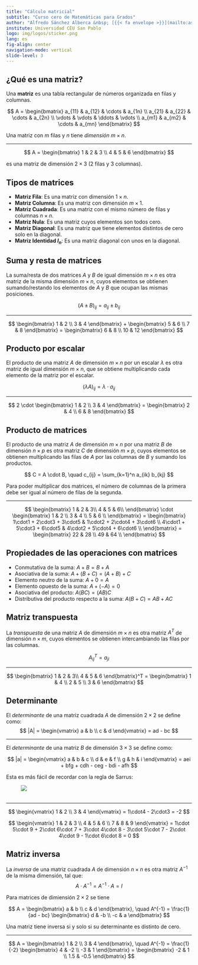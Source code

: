 ```yaml
---
title: "Cálculo matricial"
subtitle: "Curso cero de Matemáticas para Grados"
author: "Alfredo Sánchez Alberca &nbsp; [{{< fa envelope >}}](mailto:asalber@ceu.es) [{{< fa brands bluesky >}}](https://aprendeconalf.bsky.social) [{{< fa home >}}](https://aprendeconalf.es)"
institute: Universidad CEU San Pablo
logo: img/logos/sticker.png
lang: es
fig-align: center
navigation-mode: vertical
slide-level: 3
---
```


## ¿Qué es una matriz?

Una **matriz** es una tabla rectangular de números organizada en filas y columnas.  
  
$$
A = 
\begin{bmatrix}
a_{11} & a_{12} & \cdots & a_{1n} \\
a_{21} & a_{22} & \cdots & a_{2n} \\
\vdots & \vdots & \ddots & \vdots \\
a_{m1} & a_{m2} & \cdots & a_{mn}
\end{bmatrix}
$$

Una matriz con $m$ filas y $n$ tiene _dimensión_ $m \times n$.

---

:::{#exm-matriz}
$$
 A = \begin{bmatrix}
  1 & 2 & 3 \\
  4 & 5 & 6
\end{bmatrix}
$$

es una matriz de dimensión $2 \times 3$ (2 filas y 3 columnas).
:::

## Tipos de matrices
- **Matriz Fila**: Es una matriz con dimensión $1 \times n$.
- **Matriz Columna**: Es una matriz con dimensión $m \times 1$.  
- **Matriz Cuadrada**: Es una matriz con el mismo número de filas y columnas $n \times n$.
- **Matriz Nula**: Es una matriz cuyos elementos son todos cero.  
- **Matriz Diagonal**: Es una matriz que tiene elementos distintos de cero solo en la diagonal.  
- **Matriz Identidad $I_n$**: Es una matriz diagonal con unos en la diagonal.  

## Suma y resta de matrices

La suma/resta de dos matrices $A$ y $B$ de igual dimensión $m\times n$ es otra matriz de la misma dimensión $m\times n$, cuyos elementos se obtienen sumando/restando los elementos de $A$ y $B$ que ocupan las mismas posiciones.

$$
(A \pm B)_{ij} = a_{ij} \pm b_{ij}
$$

---

:::{#exm-suma-matrices}
$$
\begin{bmatrix}
1 & 2 \\
3 & 4
\end{bmatrix} + \begin{bmatrix}
5 & 6 \\
7 & 8
\end{bmatrix} = \begin{bmatrix}
6 & 8 \\
10 & 12
\end{bmatrix}
$$
:::

## Producto por escalar

El producto de una matriz $A$ de dimensión $m\times n$ por un escalar $\lambda$ es otra matriz de igual dimensión $m\times n$, que se obtiene multiplicando cada elemento de la matriz por el escalar.

$$
(\lambda A)_{ij} = \lambda \cdot a_{ij}
$$

---

:::{#exm-producto-escalar}
$$
2 \cdot \begin{bmatrix}
1 & 2 \\
3 & 4
\end{bmatrix} = \begin{bmatrix}
2 & 4 \\
6 & 8
\end{bmatrix}
$$
:::

## Producto de matrices

El producto de una matriz $A$ de dimensión $m \times n$ por una matriz $B$ de dimensión $n \times p$ es otra matriz $C$ de dimensión $m \times p$, cuyos elementos se obtienen multiplicando las filas de $A$ por las columnas de $B$ y sumando los productos.  

$$
C = A \cdot B, \quad c_{ij} = \sum_{k=1}^n a_{ik} b_{kj}
$$

:::{.callout-warning}
Para poder multiplicar dos matrices, el número de columnas de la primera debe ser igual al número de filas de la segunda.
:::

---

:::{#exm-producto-matrices}

$$
\begin{bmatrix}
1 & 2 & 3\\
4 & 5 & 6\\
\end{bmatrix}
\cdot
\begin{bmatrix}
1 & 2 \\
3 & 4 \\
5 & 6 \\
\end{bmatrix}
=
\begin{bmatrix}
1\cdot1 + 2\cdot3 + 3\cdot5 & 1\cdot2 + 2\cdot4 + 3\cdot6 \\
4\cdot1 + 5\cdot3 + 6\cdot5 & 4\cdot2 + 5\cdot4 + 6\cdot6 \\    
\end{bmatrix}
=
\begin{bmatrix}
22 & 28 \\
49 & 64 \\
\end{bmatrix}
$$
:::

## Propiedades de las operaciones con matrices

- Conmutativa de la suma: $A + B = B + A$
- Asociativa de la suma: $A + (B + C) = (A + B) + C$
- Elemento neutro de la suma: $A + 0 = A$
- Elemento opuesto de la suma: $A + (-A) = 0$
- Asociativa del producto: $A(BC) = (AB)C$
- Distributiva del producto respecto a la suma: $A(B + C) = AB + AC$


## Matriz transpuesta

La _transpuesta_ de una matriz $A$ de dimensión $m \times n$ es otra matriz $A^T$ de dimensión $n \times m$, cuyos elementos se obtienen intercambiando las filas por las columnas.

$$
A^T_{ij} = a_{ji}
$$

---

:::{#exm-matriz-transpuesta}
$$
\begin{bmatrix}
1 & 2 & 3\\
4 & 5 & 6
\end{bmatrix}^T
=
\begin{bmatrix}
1 & 4 \\ 
2 & 5 \\ 
3 & 6
\end{bmatrix}
$$
:::

## Determinante

El _determinante_ de una matriz cuadrada $A$ de dimensión $2 \times 2$ se define como:
$$
|A| = 
\begin{vmatrix}
a & b \\ c & d
\end{vmatrix}
= ad - bc
$$

---

El _determinante_ de una matriz $B$ de dimensión $3 \times 3$ se define como:

$$
|a| = 
\begin{vmatrix}
a & b & c \\ d & e & f \\ g & h & i
\end{vmatrix}
= aei + bfg + cdh - ceg - bdi - afh
$$

Esta es más fácil de recordar con la regla de Sarrus:

![\ ](img/matrices/regla-sarrus.png)

---

:::{#exm-determinante}
$$
\begin{vmatrix}
1 & 2 \\ 3 & 4
\end{vmatrix}
= 1\cdot4 - 2\cdot3 = -2
$$

$$
\begin{vmatrix}
1 & 2 & 3 \\ 4 & 5 & 6 \\ 7
    & 8 & 9
\end{vmatrix}
= 1\cdot 5\cdot 9 + 2\cdot 6\cdot 7 + 3\cdot 4\cdot 8 - 3\cdot 5\cdot 7 - 2\cdot 4\cdot 9 - 1\cdot 6\cdot 8 = 0
$$
:::

## Matriz inversa

La _inversa_ de una matriz cuadrada $A$ de dimensión $n \times n$ es otra matriz $A^{-1}$ de la misma dimensión, tal que:
$$
A \cdot A^{-1} = A^{-1} \cdot A = I
$$

Para matrices de dimiensión $2 \times 2$ se tiene  

$$
A 
= \begin{bmatrix}
a & b \\ 
c & d 
\end{bmatrix}, \quad
A^{-1} 
= \frac{1}{ad - bc} 
\begin{bmatrix} 
d & -b \\ 
-c & a 
\end{bmatrix}
$$

:::{.callout-warning}
Una matriz tiene inversa si y solo si su determinante es distinto de cero.
:::

---

:::{#exm-matriz-inversa}
$$
A = \begin{bmatrix}
1 & 2 \\
3 & 4
\end{bmatrix}, \quad A^{-1} = \frac{1}{-2} \begin{bmatrix}
4 & -2 \\
-3 & 1
\end{bmatrix} = \begin{bmatrix}
-2 & 1 \\
1.5 & -0.5
\end{bmatrix}
$$
:::
